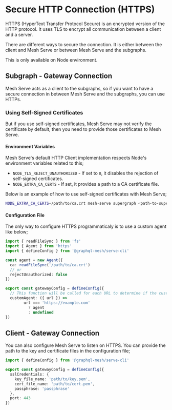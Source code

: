 
# Secure HTTP Connection (HTTPS)

HTTPS (HyperText Transfer Protocol Secure) is an encrypted version of the HTTP protocol. It uses TLS
to encrypt all communication between a client and a server.

There are different ways to secure the connection. It is either between the client and Mesh Serve or
between Mesh Serve and the subgraphs.

<Callout>This is only available on Node environment.</Callout>

## Subgraph - Gateway Connection

Mesh Serve acts as a client to the subgraphs, so if you want to have a secure connection in between
Mesh Serve and the subgraphs, you can use HTTPs.

### Using Self-Signed Certificates

But if you use self-signed certificates, Mesh Serve may not verify the certificate by default, then
you need to provide those certificates to Mesh Serve.

#### Environment Variables

Mesh Serve's default HTTP Client implementation respects Node's environment variables related to
this;

- `NODE_TLS_REJECT_UNAUTHORIZED` - If set to `0`, it disables the rejection of self-signed
  certificates.
- `NODE_EXTRA_CA_CERTS` - If set, it provides a path to a CA certificate file.

Below is an example of how to use self-signed certificates with Mesh Serve;

```sh
NODE_EXTRA_CA_CERTS=/path/to/ca.crt mesh-serve supergraph <path-to-supergraph-config>
```

#### Configuration File

The only way to configure HTTPS programmaticaly is to use a custom agent like below;

```ts
import { readFileSync } from 'fs'
import { Agent } from 'https'
import { defineConfig } from '@graphql-mesh/serve-cli'

const agent = new Agent({
  ca: readFileSync('/path/to/ca.crt')
  // or
  rejectUnauthorized: false
})

export const gatewayConfig = defineConfig({
  // This function will be called for each URL to determine if the custom agent should be used
  customAgent: ({ url }) =>
        url === 'https://example.com'
          ? agent
          : undefined
})
```

## Client - Gateway Connection

You can also configure Mesh Serve to listen on HTTPS. You can provide the path to the key and
certificate files in the configuration file;

```ts
import { defineConfig } from '@graphql-mesh/serve-cli'

export const gatewayConfig = defineConfig({
  sslCredentials: {
    key_file_name: 'path/to/key.pem',
    cert_file_name: 'path/to/cert.pem',
    passphrase: 'passphrase'
  },
  port: 443
})
```

